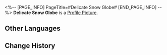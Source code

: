 <%-- [PAGE_INFO]
PageTitle=#Delicate Snow Globe#
[END_PAGE_INFO] --%>
{{Item Infobox
|id          = 140114
|image       = Item Delicate Snow Globe.png
|type        = Mission Item
|invCategory = Missions
|rarity      = 3
|effect      = 
|description = Bronya's toy as a child. The snowy owl circles above the snowfields, looking for the best opportunity to hunt the hare.
}}
{{Description|''"Even if our connection with the past is completely broken, there are still things that can complete us."''}}
'''Delicate Snow Globe''' is a [[Profile Picture]].

==Other Languages==
{{Other Languages
|en   = Delicate Snow Globe
|zhs  = 精致的雪景球
|zht  = 精緻的雪景球
|ja   = 精巧なスノードーム
|ko   = 정교한 스노우볼
|es   = Esfera de nieve delicada
|fr   = Boule à neige fragile
|ru   = Изысканный снежный шар
|th   = ลูกแก้วหิมะ
|vi   = Quả Cầu Tuyết Tinh Chế
|de   = Feine Schneekugel
|id   = Bola Salju Halus
|pt   = Globo de Neve Delicado
}}

==Change History==
{{Change History|1.0}}